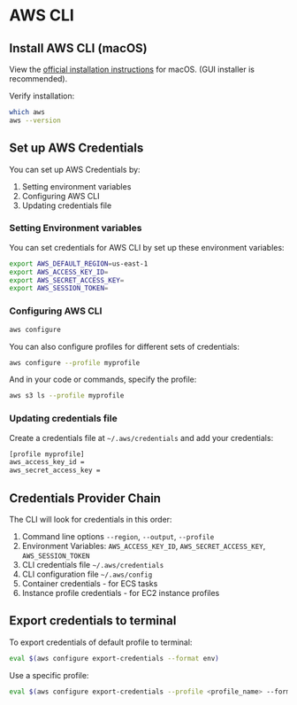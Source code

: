 # AWS CLI

## Install AWS CLI (macOS)

View the [official installation instructions](https://docs.aws.amazon.com/cli/latest/userguide/getting-started-install.html#getting-started-install-instructions) for macOS. (GUI installer is recommended).

Verify installation:
```sh
which aws
aws --version
```


## Set up AWS Credentials

You can set up AWS Credentials by:
1. Setting environment variables
2. Configuring AWS CLI
3. Updating credentials file

### Setting Environment variables

You can set credentials for AWS CLI by set up these environment variables:

```sh
export AWS_DEFAULT_REGION=us-east-1
export AWS_ACCESS_KEY_ID=
export AWS_SECRET_ACCESS_KEY=
export AWS_SESSION_TOKEN=
```

### Configuring AWS CLI

```sh
aws configure
```

You can also configure profiles for different sets of credentials:
```sh
aws configure --profile myprofile
```

And in your code or commands, specify the profile:
```sh
aws s3 ls --profile myprofile
```

### Updating credentials file

Create a credentials file at `~/.aws/credentials` and add your credentials:
```sh filename="~/.aws/credentials"
[profile myprofile]
aws_access_key_id =
aws_secret_access_key =
```


## Credentials Provider Chain

The CLI will look for credentials in this order:
1. Command line options `--region`, `--output`, `--profile`
2. Environment Variables: `AWS_ACCESS_KEY_ID`, `AWS_SECRET_ACCESS_KEY`, `AWS_SESSION_TOKEN`
3. CLI credentials file `~/.aws/credentials`
4. CLI configuration file `~/.aws/config`
5. Container credentials - for ECS tasks
6. Instance profile credentials - for EC2 instance profiles


## Export credentials to terminal

To export credentials of default profile to terminal:
```sh
eval $(aws configure export-credentials --format env)
```

Use a specific profile:
```sh
eval $(aws configure export-credentials --profile <profile_name> --format env)
```

